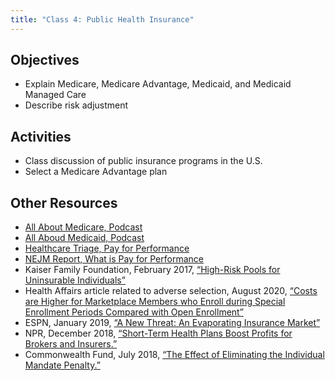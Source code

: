 ```yaml
---
title: "Class 4: Public Health Insurance"
---
```


## Objectives
- Explain Medicare, Medicare Advantage, Medicaid, and Medicaid Managed Care
- Describe risk adjustment

## Activities 
- Class discussion of public insurance programs in the U.S.
- Select a Medicare Advantage plan

## Other Resources
- [All About Medicare, Podcast](https://open.spotify.com/episode/11QshS7vlTptfBVkV8WkTG?si=sCnpjaDNT5mF3lDC6obB4g)
- [All Aboud Medicaid, Podcast](https://open.spotify.com/episode/5wV95SFHGv9trpZrXACELP?si=DFnzeWj7R1eIv9w2Xr3PtQ)
- [Healthcare Triage, Pay for Performance](https://www.youtube.com/watch?v=SFNuztrgQY0)
- [NEJM Report, What is Pay for Performance](https://catalyst.nejm.org/doi/full/10.1056/CAT.18.0245)
- Kaiser Family Foundation, February 2017, ["High-Risk Pools for Uninsurable Individuals"](https://www.kff.org/health-reform/issue-brief/high-risk-pools-for-uninsurable-individuals/)
- Health Affairs article related to adverse selection, August 2020, ["Costs are Higher for Marketplace Members who Enroll during Special Enrollment Periods Compared with Open Enrollment"](https://www.healthaffairs.org/doi/full/10.1377/hlthaff.2019.01155)
- ESPN, January 2019, ["A New Threat: An Evaporating Insurance Market"](https://www.espn.com/espn/story/_/id/25776964/insurance-market-football-evaporating-causing-major-threat-nfl-pop-warner-colleges-espn)
- NPR, December 2018, ["Short-Term Health Plans Boost Profits for Brokers and Insurers."](https://www.npr.org/sections/health-shots/2018/12/21/678605152/short-term-health-plans-boost-profits-for-brokers-and-insurers)
- Commonwealth Fund, July 2018, ["The Effect of Eliminating the Individual Mandate Penalty."](https://www.commonwealthfund.org/publications/fund-reports/2018/jul/eliminating-individual-mandate-penalty-behavioral-factors)


